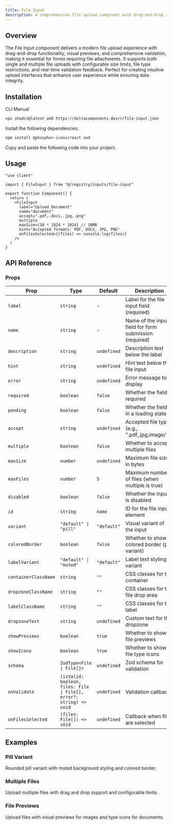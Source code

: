```yaml
---
title: File Input
description: A comprehensive file upload component with drag-and-drop support, preview functionality, validation, and multiple file handling built with Zod integration.
---
```


<ComponentPreview name="file-input-demo" />

## Overview

The File Input component delivers a modern file upload experience with drag-and-drop functionality, visual previews, and comprehensive validation, making it essential for forms requiring file attachments. It supports both single and multiple file uploads with configurable size limits, file type restrictions, and real-time validation feedback. Perfect for creating intuitive upload interfaces that enhance user experience while ensuring data integrity.

## Installation

<Tabs defaultValue="cli">

<TabsList>
  <TabsTrigger value="cli">CLI</TabsTrigger>
  <TabsTrigger value="manual">Manual</TabsTrigger>
</TabsList>

<TabsContent value="cli">

```bash
npx shadcn@latest add https://deltacomponents.dev/r/file-input.json
```

</TabsContent>

<TabsContent value="manual">

<Steps>

<Step>Install the following dependencies:</Step>

```bash
npm install @phosphor-icons/react zod
```

<Step>Copy and paste the following code into your project.</Step>

<ComponentSource name="file-input" />

</Steps>

</TabsContent>

</Tabs>

## Usage

```tsx
"use client"

import { FileInput } from "@/registry/inputs/file-input"

export function Component() {
  return (
    <FileInput
      label="Upload Document"
      name="document"
      accept=".pdf,.docx,.jpg,.png"
      multiple
      maxSize={10 * 1024 * 1024} // 10MB
      hint="Accepted formats: PDF, DOCX, JPG, PNG"
      onFilesSelected={(files) => console.log(files)}
    />
  )
}
```

## API Reference

### Props

<div className="overflow-x-auto">

| Prop                 | Type                                                                | Default     | Description                                            |
| -------------------- | ------------------------------------------------------------------- | ----------- | ------------------------------------------------------ |
| `label`              | `string`                                                            | -           | Label for the file input field (required)              |
| `name`               | `string`                                                            | -           | Name of the input field for form submission (required) |
| `description`        | `string`                                                            | `undefined` | Description text below the label                       |
| `hint`               | `string`                                                            | `undefined` | Hint text below the file input                         |
| `error`              | `string`                                                            | `undefined` | Error message to display                               |
| `required`           | `boolean`                                                           | `false`     | Whether the field is required                          |
| `pending`            | `boolean`                                                           | `false`     | Whether the field is in a loading state                |
| `accept`             | `string`                                                            | `undefined` | Accepted file types (e.g., ".pdf,.jpg,image/\*")       |
| `multiple`           | `boolean`                                                           | `false`     | Whether to accept multiple files                       |
| `maxSize`            | `number`                                                            | `undefined` | Maximum file size in bytes                             |
| `maxFiles`           | `number`                                                            | `5`         | Maximum number of files (when multiple is true)        |
| `disabled`           | `boolean`                                                           | `false`     | Whether the input is disabled                          |
| `id`                 | `string`                                                            | `name`      | ID for the file input element                          |
| `variant`            | `"default" \| "pill"`                                               | `"default"` | Visual variant of the input                            |
| `coloredBorder`      | `boolean`                                                           | `false`     | Whether to show colored border (pill variant)          |
| `labelVariant`       | `"default" \| "muted"`                                              | `"default"` | Label text styling variant                             |
| `containerClassName` | `string`                                                            | `""`        | CSS classes for the container                          |
| `dropzoneClassName`  | `string`                                                            | `""`        | CSS classes for the file drop area                     |
| `labelClassName`     | `string`                                                            | `""`        | CSS classes for the label                              |
| `dropzoneText`       | `string`                                                            | `undefined` | Custom text for the dropzone                           |
| `showPreviews`       | `boolean`                                                           | `true`      | Whether to show file previews                          |
| `showIcons`          | `boolean`                                                           | `true`      | Whether to show file type icons                        |
| `schema`             | `ZodType<File \| File[]>`                                           | `undefined` | Zod schema for validation                              |
| `onValidate`         | `(isValid: boolean, files: File \| File[], error?: string) => void` | `undefined` | Validation callback                                    |
| `onFilesSelected`    | `(files: File[]) => void`                                           | `undefined` | Callback when files are selected                       |

</div>

## Examples

### Pill Variant

Rounded pill variant with muted background styling and colored border.

<ComponentPreview name="file-input-pill-demo" />

### Multiple Files

Upload multiple files with drag and drop support and configurable limits.

<ComponentPreview name="file-input-multiple-demo" />

### File Previews

Upload files with visual previews for images and type icons for documents.

<ComponentPreview name="file-input-preview-demo" />
